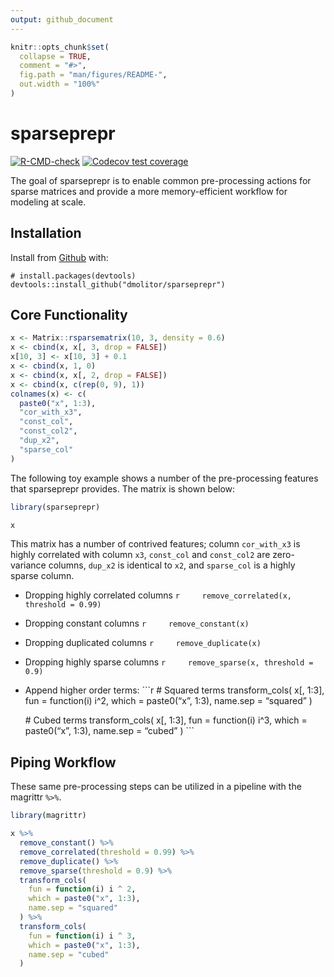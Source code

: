 ```yaml
---
output: github_document
---
```


<!-- README.md is generated from README.Rmd. Please edit that file -->

```r
knitr::opts_chunk$set(
  collapse = TRUE,
  comment = "#>",
  fig.path = "man/figures/README-",
  out.width = "100%"
)
```

# sparseprepr

<!-- badges: start -->
[![R-CMD-check](https://github.com/dmolitor/sparseprepr/workflows/R-CMD-check/badge.svg)](https://github.com/dmolitor/sparseprepr/actions)
[![Codecov test coverage](https://codecov.io/gh/dmolitor/sparseprepr/branch/main/graph/badge.svg?token=PCAC1RA7GE)](https://codecov.io/gh/dmolitor/sparseprepr?branch=main)
<!-- badges: end -->

The goal of sparseprepr is to enable common pre-processing actions for sparse 
matrices and provide a more memory-efficient workflow for modeling at scale.

## Installation

Install from [Github](https://github.com) with:
```
# install.packages(devtools)
devtools::install_github("dmolitor/sparseprepr")
```

## Core Functionality
```r
x <- Matrix::rsparsematrix(10, 3, density = 0.6)
x <- cbind(x, x[, 3, drop = FALSE])
x[10, 3] <- x[10, 3] + 0.1
x <- cbind(x, 1, 0)
x <- cbind(x, x[, 2, drop = FALSE])
x <- cbind(x, c(rep(0, 9), 1))
colnames(x) <- c(
  paste0("x", 1:3),
  "cor_with_x3",
  "const_col",
  "const_col2",
  "dup_x2",
  "sparse_col"
)
```

The following toy example shows a number of the pre-processing features that
sparseprepr provides. The matrix is shown below:
```r
library(sparseprepr)

x
```

This matrix has a number of contrived features; column `cor_with_x3` is highly 
correlated with column `x3`, `const_col` and `const_col2` are zero-variance 
columns, `dup_x2` is identical to `x2`, and `sparse_col` is a highly sparse 
column.

- Dropping highly correlated columns
    ```r
    remove_correlated(x, threshold = 0.99)
    ```

- Dropping constant columns
    ```r
    remove_constant(x)
    ```

- Dropping duplicated columns
    ```r
    remove_duplicate(x)
    ```

- Dropping highly sparse columns
    ```r
    remove_sparse(x, threshold = 0.9)
    ```

- Append higher order terms:
    ```r
    # Squared terms
    transform_cols(
      x[, 1:3], 
      fun = function(i) i^2, 
      which = paste0("x", 1:3), 
      name.sep = "squared"
    )
    
    # Cubed terms
    transform_cols(
      x[, 1:3], 
      fun = function(i) i^3, 
      which = paste0("x", 1:3), 
      name.sep = "cubed"
    )
    ```

## Piping Workflow

These same pre-processing steps can be utilized in a pipeline with the magrittr
`%>%`.
```r
library(magrittr)

x %>%
  remove_constant() %>%
  remove_correlated(threshold = 0.99) %>%
  remove_duplicate() %>%
  remove_sparse(threshold = 0.9) %>%
  transform_cols(
    fun = function(i) i ^ 2,
    which = paste0("x", 1:3),
    name.sep = "squared"
  ) %>%
  transform_cols(
    fun = function(i) i ^ 3,
    which = paste0("x", 1:3),
    name.sep = "cubed"
  )
```
